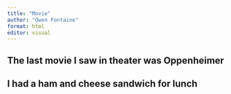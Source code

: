 ```yaml
---
title: "Movie"
author: "Owen Fontaine"
format: html
editor: visual
---
```


## The last movie I saw in theater was Oppenheimer

## I had a ham and cheese sandwich for lunch
